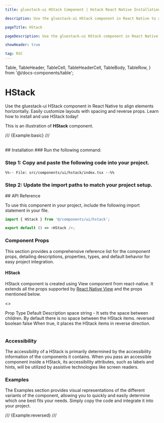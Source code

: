 ```yaml
---
title: gluestack-ui HStack Component | Hstack React Native Installation

description: Use the gluestack-ui HStack component in React Native to align elements horizontally. Easily customize layouts with spacing and reverse props. Learn how to install and use HStack today!

pageTitle: HStack

pageDescription: Use the gluestack-ui HStack component in React Native to align elements horizontally. Easily customize layouts with spacing and reverse props. Learn how to install and use HStack today!

showHeader: true

tag: RSC
---
```


  Table,
  TableHeader,
  TableCell,
  TableHeaderCell,
  TableBody,
  TableRow,
} from '@/docs-components/table';


# HStack

Use the gluestack-ui HStack component in React Native to align elements horizontally. Easily customize layouts with spacing and reverse props. Learn how to install and use HStack today!

This is an illustration of **HStack** component.

/// {Example:basic} ///

<br />
## Installation

<Tabs>
<TabItem label="CLI">
### Run the following command:
<CodeBlock code={`${process.env.NEXT_PUBLIC_GLUESTACK_COMMAND || 'npx gluestack-ui'} add hstack`} language="bash" />

</TabItem>
<TabItem label="Manual">

### Step 1: Copy and paste the following code into your project.

```tsx
%%-- File: src/components/ui/hstack/index.tsx --%%
```

### Step 2: Update the import paths to match your project setup.

</TabItem>
</Tabs>
## API Reference

To use this component in your project, include the following import statement in your file.

```ts
import { HStack } from '@/components/ui/hstack';
```

```ts
export default () => <HStack />;
```

### Component Props

This section provides a comprehensive reference list for the component props, detailing descriptions, properties, types, and default behavior for easy project integration.

#### HStack

HStack component is created using View component from react-native. It extends all the props supported by [React Native View](https://reactnative.dev/docs/view#props) and the props mentioned below.

<>
  <Table>
    <TableHeader>
      <TableRow>
        <TableHeaderCell>Prop</TableHeaderCell>
        <TableHeaderCell>Type</TableHeaderCell>
        <TableHeaderCell>Default</TableHeaderCell>
        <TableHeaderCell>Description</TableHeaderCell>
      </TableRow>
    </TableHeader>
    <TableBody>
      <TableRow>
        <TableCell>
          <InlineCode>space</InlineCode>
        </TableCell>
        <TableCell>string</TableCell>
        <TableCell>-</TableCell>
        <TableCell>
          It sets the space between children. By default there is no space
          between the HStack items.
        </TableCell>
      </TableRow>
      <TableRow>
        <TableCell>
          <InlineCode>reversed</InlineCode>
        </TableCell>
        <TableCell>boolean</TableCell>
        <TableCell>false</TableCell>
        <TableCell>
          When true, it places the HStack items in reverse direction.
        </TableCell>
      </TableRow>
    </TableBody>
  </Table>
</>

### Accessibility

The accessibility of a HStack is primarily determined by the accessibility information of the components it contains. When you pass an accessible component inside a HStack, its accessibility attributes, such as labels and hints, will be utilized by assistive technologies like screen readers.

### Examples

The Examples section provides visual representations of the different variants of the component, allowing you to quickly and easily determine which one best fits your needs. Simply copy the code and integrate it into your project.

/// {Example:reversed} ///

